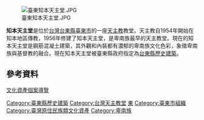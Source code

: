 {{Unreferenced|time=2018-08-28T04:41:15+00:00}} 
[[File:臺東知本天主堂.JPG|thumb]]

'''知本天主堂'''是位於[[台灣|台灣]][[台東縣|台東縣]][[臺東市|臺東市]]的一座[[天主教|天主教]]教堂。天主教自1954年開始在知本地區傳教，1956年修建了知本天主堂，是卑南族最早的天主教堂。現在的知本天主堂是鋼筋混凝土建築，其外觀和內裝都有濃郁的卑南族文化色彩，象徵卑南族與基督教的融合。現在知本天主堂被臺東縣政府指定為[[臺東縣文化資產|台東縣歷史建築]]。

==參考資料==
[http://www.boch.gov.tw/boch/frontsite/cultureassets/caseBasicInfoAction.do?method=doViewCaseBasicInfo&caseId=VA09602000981&version=1&assetsClassifyId=1.2 文化資產個案導覽]{{dead link|date=2018年4月 |bot=InternetArchiveBot |fix-attempted=yes }}

{{臺東縣文化資產}}

[[Category:臺東縣歷史建築|Category:臺東縣歷史建築]]
[[Category:台灣天主教堂|Category:台灣天主教堂]]
[[Category:臺灣戰後時期的有形文化資產|東]]
[[Category:臺東市組織|Category:臺東市組織]]
[[Category:臺灣原住民族類文化資產|Category:臺灣原住民族類文化資產]]
[[Category:卑南族|Category:卑南族]]